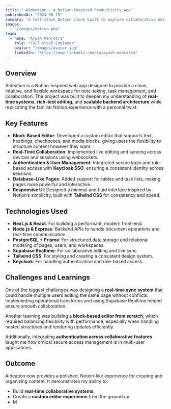 ---
title: " Aideation – A Notion-Inspired Productivity App"
publishedAt: "2024-06-15"
summary: "A full-stack Notion clone built to explore collaborative editing, real-time sync, and a flexible block-based editor."
images:
  - "/images/notion.png"
team:
  - name: "Ayush Mehrotra"
    role: "Full Stack Engineer"
    avatar: "/images/avatar.jpg"
    linkedIn: "https://www.linkedin.com/in/ayush-mehrotra"
---

## Overview

Aideation is a Notion-inspired web app designed to provide a clean, intuitive, and flexible workspace for note-taking, task management, and collaboration. The project was built to deepen my understanding of **real-time systems**, **rich-text editing**, and **scalable backend architecture** while replicating the familiar Notion experience with a personal twist.  

## Key Features

- **Block-Based Editor**: Developed a custom editor that supports text, headings, checkboxes, and media blocks, giving users the flexibility to structure content however they want.  
- **Real-Time Collaboration**: Implemented live editing and syncing across devices and sessions using websockets.  
- **Authentication & User Management**: Integrated secure login and role-based access with **Keycloak SSO**, ensuring a consistent identity across sessions.  
- **Database-Like Pages**: Added support for tables and task lists, making pages more powerful and interactive.  
- **Responsive UI**: Designed a minimal and fluid interface inspired by Notion’s simplicity, built with **Tailwind CSS** for consistency and speed.  

## Technologies Used

- **Next.js & React**: For building a performant, modern front-end.  
- **Node.js & Express**: Backend APIs to handle document operations and real-time communication.  
- **PostgreSQL + Prisma**: For structured data storage and relational modeling of pages, users, and workspaces.  
- **Supabase Realtime**: For collaborative editing and live sync.  
- **Tailwind CSS**: For styling and creating a consistent design system.  
- **Keycloak**: For handling authentication and role-based access.  

## Challenges and Learnings

One of the biggest challenges was designing a **real-time sync system** that could handle multiple users editing the same page without conflicts. Implementing operational transforms and using Supabase Realtime helped ensure smooth collaboration.  

Another learning was building a **block-based editor from scratch**, which required balancing flexibility with performance, especially when handling nested structures and rendering updates efficiently.  

Additionally, integrating **authentication across collaborative features** taught me how critical secure access management is in multi-user applications.  

## Outcome

Aideation now provides a polished, Notion-like experience for creating and organizing content. It demonstrates my ability to:  

- Build **real-time collaborative systems**.  
- Create a **custom editor experience** from the ground up.  
- M

